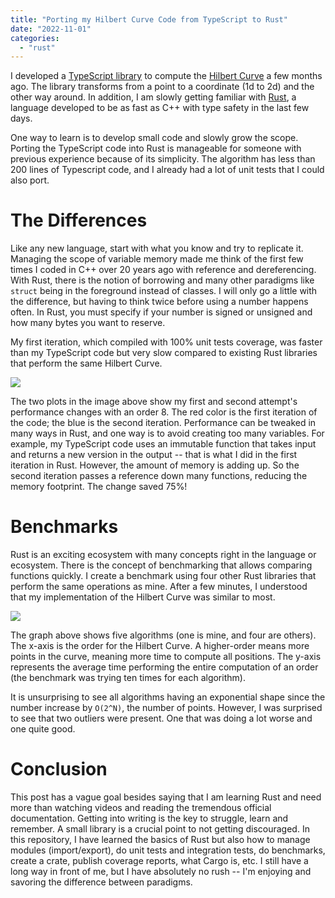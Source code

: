 ```yaml
---
title: "Porting my Hilbert Curve Code from TypeScript to Rust"
date: "2022-11-01"
categories:
  - "rust"
---
```


I developed a [TypeScript library](https://github.com/MrDesjardins/hilbert-curve-ts) to compute the [Hilbert Curve](https://en.wikipedia.org/wiki/Hilbert_curve) a few months ago. The library transforms from a point to a coordinate (1d to 2d) and the other way around. In addition, I am slowly getting familiar with [Rust](https://en.wikipedia.org/wiki/Rust_(programming_language)), a language developed to be as fast as C++ with type safety in the last few days.

One way to learn is to develop small code and slowly grow the scope. Porting the TypeScript code into Rust is manageable for someone with previous experience because of its simplicity. The algorithm has less than 200 lines of Typescript code, and I already had a lot of unit tests that I could also port.

# The Differences

Like any new language, start with what you know and try to replicate it. Managing the scope of variable memory made me think of the first few times I coded in C++ over 20 years ago with reference and dereferencing. With Rust, there is the notion of borrowing and many other paradigms like `struct` being in the foreground instead of classes. I will only go a little with the difference, but having to think twice before using a number happens often. In Rust, you must specify if your number is signed or unsigned and how many bytes you want to reserve.

My first iteration, which compiled with 100% unit tests coverage, was faster than my TypeScript code but very slow compared to existing Rust libraries that perform the same Hilbert Curve.

![](/images/blog/rust_comparison_improvement_order8.png)

The two plots in the image above show my first and second attempt's performance changes with an order 8. The red color is the first iteration of the code; the blue is the second iteration. Performance can be tweaked in many ways in Rust, and one way is to avoid creating too many variables. For example, my TypeScript code uses an immutable function that takes input and returns a new version in the output -- that is what I did in the first iteration in Rust. However, the amount of memory is adding up. So the second iteration passes a reference down many functions, reducing the memory footprint. The change saved 75%!

# Benchmarks

Rust is an exciting ecosystem with many concepts right in the language or ecosystem. There is the concept of benchmarking that allows comparing functions quickly. I create a benchmark using four other Rust libraries that perform the same operations as mine. After a few minutes, I understood that my implementation of the Hilbert Curve was similar to most.

![](/images/blog/rust_comparison_algos.png)

The graph above shows five algorithms (one is mine, and four are others). The x-axis is the order for the Hilbert Curve. A higher-order means more points in the curve, meaning more time to compute all positions. The y-axis represents the average time performing the entire computation of an order (the benchmark was trying ten times for each algorithm).

It is unsurprising to see all algorithms having an exponential shape since the number increase by `O(2^N)`, the number of points. However, I was surprised to see that two outliers were present. One that was doing a lot worse and one quite good.

# Conclusion

This post has a vague goal besides saying that I am learning Rust and need more than watching videos and reading the tremendous official documentation. Getting into writing is the key to struggle, learn and remember. A small library is a crucial point to not getting discouraged. In this repository, I have learned the basics of Rust but also how to manage modules (import/export), do unit tests and integration tests, do benchmarks, create a crate, publish coverage reports, what Cargo is, etc. I still have a long way in front of me, but I have absolutely no rush -- I'm enjoying and savoring the difference between paradigms.

